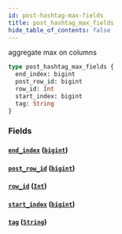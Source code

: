 ```yaml
---
id: post-hashtag-max-fields
title: post_hashtag_max_fields
hide_table_of_contents: false
---
```


aggregate max on columns

```graphql
type post_hashtag_max_fields {
  end_index: bigint
  post_row_id: bigint
  row_id: Int
  start_index: bigint
  tag: String
}
```

### Fields

#### [`end_index`](#) ([`bigint`](/07-graphql/scalars/bigint))

#### [`post_row_id`](#) ([`bigint`](/07-graphql/scalars/bigint))

#### [`row_id`](#) ([`Int`](/07-graphql/scalars/int))

#### [`start_index`](#) ([`bigint`](/07-graphql/scalars/bigint))

#### [`tag`](#) ([`String`](/07-graphql/scalars/string))
